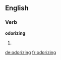 ==English==

===Verb===
'''odorizing'''

# {{present participle of|[[odorize]]}}

[[de:odorizing]]
[[fr:odorizing]]